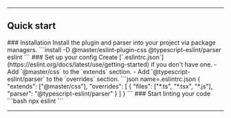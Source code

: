 
<Introduction />

---

## Quick start
<StepSection className="mt:50">
    <Step $row>
        <StepL>
            ### <StepNum />Installation
            Install the plugin and parser into your project via package managers.
        </StepL>
        <StepR>
            ```install
            -D @master/eslint-plugin-css @typescript-eslint/parser eslint
            ```
        </StepR>
    </Step>
    <Step $row>
        <StepL>
            ### <StepNum />Set up your config
            Create [`.eslintrc.json`](https://eslint.org/docs/latest/use/getting-started) if you don't have one.
            - Add `@master/css` to the `extends` section.
            - Add `@typescript-eslint/parser` to the `overrides` section.
        </StepL>
        <StepR>
            ```json name=.eslintrc.json
            {
                "extends": ["@master/css"],
                "overrides": [
                    {
                        "files": ["*.ts", "*.tsx", "*.js"],
                        "parser": "@typescript-eslint/parser"
                    }
                ]
            }
            ```
        </StepR>
    </Step>
    <Step>
        ### <StepNum />Start linting your code
        ```bash
        npx eslint
        ```
    </Step>
</StepSection>

---


<Footer />
